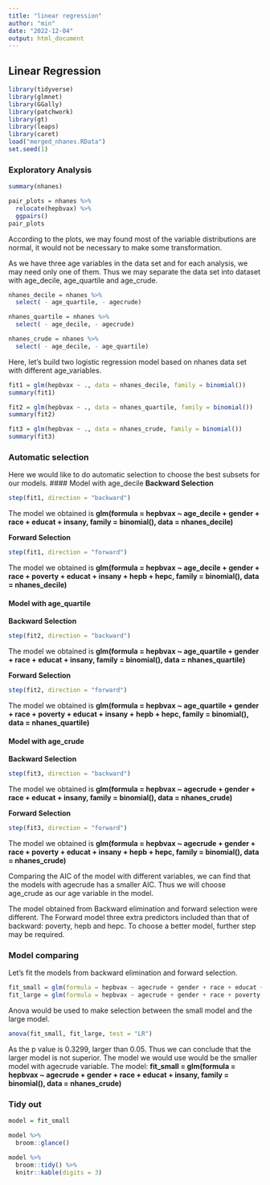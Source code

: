```yaml
---
title: "linear regression"
author: "min"
date: "2022-12-04"
output: html_document
---
```

## Linear Regression

```r
library(tidyverse)
library(glmnet)
library(GGally)
library(patchwork)
library(gt)
library(leaps)
library(caret)
load("merged_nhanes.RData")
set.seed(1)
```

### Exploratory Analysis

```r
summary(nhanes)
```

```r
pair_plots = nhanes %>%
  relocate(hepbvax) %>%
  ggpairs()
pair_plots
```
According to the plots, we may found most of the variable distributions are normal, it would not be necessary to make some transformation. 

As we have three age variables in the data set and for each analysis, we may need only one of them. Thus we may separate the data set into dataset with age_decile, age_quartile and age_crude. 
```r
nhanes_decile = nhanes %>% 
  select( - age_quartile, - agecrude)

nhanes_quartile = nhanes %>%
  select( - age_decile, - agecrude)

nhanes_crude = nhanes %>%
  select( - age_decile, - age_quartile)
```

Here, let's build two logistic regression model based on nhanes data set with different age_variables. 
```r
fit1 = glm(hepbvax ~ ., data = nhanes_decile, family = binomial())
summary(fit1)

fit2 = glm(hepbvax ~ ., data = nhanes_quartile, family = binomial())
summary(fit2)

fit3 = glm(hepbvax ~ ., data = nhanes_crude, family = binomial())
summary(fit3)
```

### Automatic selection
Here we would like to do automatic selection to choose the best subsets for our models. 
#### Model with age_decile
__Backward Selection__
```r
step(fit1, direction = "backward")
```
The model we obtained is __glm(formula = hepbvax ~ age_decile + gender + race + educat + insany, family = binomial(), data = nhanes_decile)__ 

__Forward Selection__
```r
step(fit1, direction = "forward")
```
The model we obtained is __glm(formula = hepbvax ~ age_decile + gender + race + poverty + educat + insany + hepb + hepc, family = binomial(), data = nhanes_decile)__

#### Model with age_quartile
__Backward Selection__
```r
step(fit2, direction = "backward")
```
The model we obtained is __glm(formula = hepbvax ~ age_quartile + gender + race + educat + insany, family = binomial(), data = nhanes_quartile)__ 

__Forward Selection__
```r
step(fit2, direction = "forward")
```
The model we obtained is __glm(formula = hepbvax ~ age_quartile + gender + race + poverty + educat + insany + hepb + hepc, family = binomial(), data = nhanes_quartile)__

#### Model with age_crude
__Backward Selection__
```r
step(fit3, direction = "backward")
```
The model we obtained is __glm(formula = hepbvax ~ agecrude + gender + race + educat + insany, family = binomial(), data = nhanes_crude)__ 

__Forward Selection__
```r
step(fit3, direction = "forward")
```
The model we obtained is __glm(formula = hepbvax ~ agecrude + gender + race + poverty + educat + insany + hepb + hepc, family = binomial(), data = nhanes_crude)__


Comparing the AIC of the model with different variables, we can find that the models with agecrude has a smaller AIC. Thus we will choose age_crude as our age variable in the model.

The model obtained from Backward elimination and forward selection were different. The Forward model three extra predictors included than that of backward: poverty, hepb and hepc. To choose a better model, further step may be required. 

### Model comparing
Let's fit the models from backward elimination and forward selection.
```r
fit_small = glm(formula = hepbvax ~ agecrude + gender + race + educat + insany, family = binomial(), data = nhanes_crude)
fit_large = glm(formula = hepbvax ~ agecrude + gender + race + poverty + educat + insany + hepb + hepc, family = binomial(), data = nhanes_crude)
```
Anova would be used to make selection between the small model and the large model. 
```r
anova(fit_small, fit_large, test = "LR")
```
As the p value is 0.3299, larger than 0.05. Thus we can conclude that the larger model is not superior. The model we would use would be the smaller model with agecrude variable.
The model: __fit_small = glm(formula = hepbvax ~ agecrude + gender + race + educat + insany, family = binomial(), data = nhanes_crude)__

### Tidy out 
```r
model = fit_small

model %>% 
  broom::glance()

model %>% 
  broom::tidy() %>% 
  knitr::kable(digits = 3)
```


